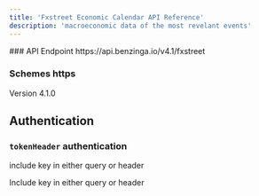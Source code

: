 ```yaml
---
title: 'Fxstreet Economic Calendar API Reference'
description: 'macroeconomic data of the most revelant events'
---
```


<Info>
  ### API Endpoint https://api.benzinga.io/v4.1/fxstreet 
  
  ### Schemes https

  Version 4.1.0
</Info>

## Authentication

### `tokenHeader` authentication

include key in either query or header

<ParamField header="apiKey" type="apiKey">
  Include key in either query or header
</ParamField>

